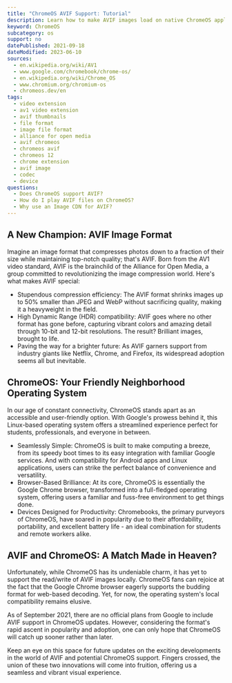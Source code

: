 ```yaml
---
title: "ChromeOS AVIF Support: Tutorial"
description: Learn how to make AVIF images load on native ChromeOS applications.
keyword: ChromeOS
subcategory: os
support: no
datePublished: 2021-09-18
dateModified: 2023-06-10
sources:
  - en.wikipedia.org/wiki/AV1
  - www.google.com/chromebook/chrome-os/
  - en.wikipedia.org/wiki/Chrome_OS
  - www.chromium.org/chromium-os
  - chromeos.dev/en
tags:
  - video extension
  - av1 video extension
  - avif thumbnails
  - file format
  - image file format
  - alliance for open media
  - avif chromeos
  - chromeos avif
  - chromeos 12
  - chrome extension
  - avif image
  - codec
  - device
questions:
  - Does ChromeOS support AVIF?
  - How do I play AVIF files on ChromeOS?
  - Why use an Image CDN for AVIF?
---
```


## A New Champion: AVIF Image Format

Imagine an image format that compresses photos down to a fraction of their size while maintaining top-notch quality; that's AVIF. Born from the AV1 video standard, AVIF is the brainchild of the Alliance for Open Media, a group committed to revolutionizing the image compression world. Here's what makes AVIF special:

- Stupendous compression efficiency: The AVIF format shrinks images up to 50% smaller than JPEG and WebP without sacrificing quality, making it a heavyweight in the field.
- High Dynamic Range (HDR) compatibility: AVIF goes where no other format has gone before, capturing vibrant colors and amazing detail through 10-bit and 12-bit resolutions. The result? Brilliant images, brought to life.
- Paving the way for a brighter future: As AVIF garners support from industry giants like Netflix, Chrome, and Firefox, its widespread adoption seems all but inevitable.

## ChromeOS: Your Friendly Neighborhood Operating System

In our age of constant connectivity, ChromeOS stands apart as an accessible and user-friendly option. With Google's prowess behind it, this Linux-based operating system offers a streamlined experience perfect for students, professionals, and everyone in between.

- Seamlessly Simple: ChromeOS is built to make computing a breeze, from its speedy boot times to its easy integration with familiar Google services. And with compatibility for Android apps and Linux applications, users can strike the perfect balance of convenience and versatility.
- Browser-Based Brilliance: At its core, ChromeOS is essentially the Google Chrome browser, transformed into a full-fledged operating system, offering users a familiar and fuss-free environment to get things done.
- Devices Designed for Productivity: Chromebooks, the primary purveyors of ChromeOS, have soared in popularity due to their affordability, portability, and excellent battery life - an ideal combination for students and remote workers alike.

## AVIF and ChromeOS: A Match Made in Heaven?

Unfortunately, while ChromeOS has its undeniable charm, it has yet to support the read/write of AVIF images locally. ChromeOS fans can rejoice at the fact that the Google Chrome browser eagerly supports the budding format for web-based decoding. Yet, for now, the operating system's local compatibility remains elusive.

As of September 2021, there are no official plans from Google to include AVIF support in ChromeOS updates. However, considering the format's rapid ascent in popularity and adoption, one can only hope that ChromeOS will catch up sooner rather than later.

Keep an eye on this space for future updates on the exciting developments in the world of AVIF and potential ChromeOS support. Fingers crossed, the union of these two innovations will come into fruition, offering us a seamless and vibrant visual experience.
